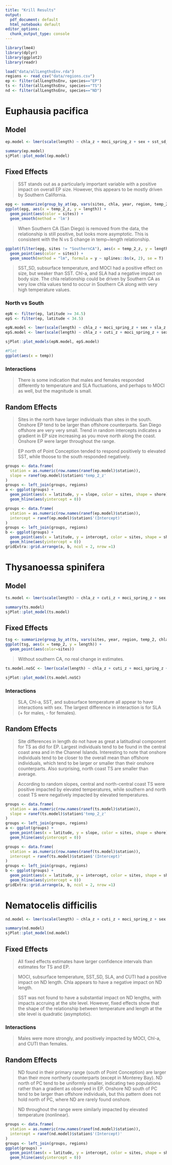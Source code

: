 ```yaml
---
title: "Krill Results"
output:
  pdf_document: default
  html_notebook: default
editor_options:
  chunk_output_type: console
---
```


```r
library(lme4)
library(dplyr)
library(ggplot2)
library(readr)
```

```r
load("data/allLengthsEnv.rda")
regions <- read_csv("data/regions.csv")
ep <- filter(allLengthsEnv, species=="EP")
ts <- filter(allLengthsEnv, species=="TS")
nd <- filter(allLengthsEnv, species=="ND")
```


# Euphausia pacifica

## Model
```r
ep.model <- lmer(scale(length) ~ chla_z + moci_spring_z + sex + sst_sd_z + temp_100_z + temp_2_z + (1 + temp_2_z | station) + sex:temp_100_z + sex:temp_2_z, data = ep)

summary(ep.model)
sjPlot::plot_model(ep.model)
```

## Fixed Effects

> SST stands out as a particularly important variable with a positive impact on overall EP size. However, this appears to be mostly driven by Southern California.

```r
epg <- summarize(group_by_at(ep, vars(sites, chla, year, region, temp_2, temp_2_z, sla_z, sst_sd_z)), length = mean(length))
ggplot(epg, aes(x = temp_2_z, y = length)) + 
  geom_point(aes(color = sites)) + 
  geom_smooth(method = 'lm')
```

> When Southern CA (San Diego) is removed from the data, the relationship is still positive, but looks more asymptotic. This is consistent with the N vs S change in temp~length relationship. 

```r
ggplot(filter(epg, sites != "SouthernCA"), aes(x = temp_2_z, y = length)) + 
  geom_point(aes(color = sites)) + 
  geom_smooth(method = "lm", formula = y ~ splines::bs(x, 2), se = T)
```

> SST_SD, subsurface temperature, and MOCI had a positive effect on size, but weaker than SST. Chl-a, and SLA had a negative impact on body size. The chla relationship could be driven by Southern CA as very low chla values tend to occur in Southern CA along with very high temperature values. 

### North vs South

```r
epN <- filter(ep, latitude >= 34.5)
epS <- filter(ep, latitude < 34.5)

epN.model <- lmer(scale(length) ~ chla_z + moci_spring_z + sex + sla_z + sst_sd_z + temp_100_z + temp_2_z + (1 + temp_2_z | station) + moci_spring_z:sex + sex:sla_z + sex:temp_100_z, data = epN)
epS.model <- lmer(scale(length) ~ chla_z + cuti_z + moci_spring_z + sex + sla_z + sst_sd_z + temp_100_z + temp_2_z + (1 | station) + sex:sst_sd_z, data = epS)

sjPlot::plot_models(epN.model, epS.model)
```

```r
#Plot
ggplot(aes(x = temp))
```


### Interactions

>There is some indication that males and females responded differently to temperature and SLA fluctuations, and perhaps to MOCI as well, but the magnitude is small.

## Random Effects

> Sites in the north have larger individuals than sites in the south. Onshore EP tend to be larger than offshore counterparts. San Diego offshore are very very small. Trend in random intercepts indicates a gradient in EP size increasing as you move north along the coast. Onshore EP were larger throughout the range. 

> EP north of Point Conception tended to respond positively to elevated SST, while thoose to the south responded negatively. 

```r
groups <- data.frame(
  station = as.numeric(row.names(ranef(ep.model)$station)),
  slope = ranef(ep.model)$station$'temp_2_z'
)
groups <- left_join(groups, regions)
a <- ggplot(groups) +
  geom_point(aes(x = latitude, y = slope, color = sites, shape = shore), size = 3) + 
  geom_hline(aes(yintercept = 0))

groups <- data.frame(
  station = as.numeric(row.names(ranef(ep.model)$station)),
  intercept = ranef(ep.model)$station$'(Intercept)'
)
groups <- left_join(groups, regions)
b <- ggplot(groups) +
  geom_point(aes(x = latitude, y = intercept, color = sites, shape = shore), size = 3) + 
  geom_hline(aes(yintercept = 0))
gridExtra::grid.arrange(a, b, ncol = 2, nrow =1)
```


# Thysanoessa spinifera

## Model

```r
ts.model <- lmer(scale(length) ~ chla_z + cuti_z + moci_spring_z + sex + sst_sd_z + (1 + temp_2_z | station) + chla_z:sex + cuti_z:sex + moci_spring_z:sex, data = ts)

summary(ts.model)
sjPlot::plot_model(ts.model)
```

## Fixed Effects

```r
tsg <- summarize(group_by_at(ts, vars(sites, year, region, temp_2, chla_z, temp_2_z, sla_z, sst_sd_z, moci_spring_z, latitude)), length = mean(length))
ggplot(tsg, aes(x = temp_2, y = length)) + 
  geom_point(aes(color=sites))
```

> Without southern CA, no real change in estimates. 

```r
ts.model.noSC <- lmer(scale(length) ~ chla_z + cuti_z + moci_spring_z + sex + sst_sd_z + (1 + temp_2_z | station) + chla_z:sex + cuti_z:sex + moci_spring_z:sex, data = filter(ts, sites != "SouthernCA", sites != "MidChannelIslands"))

sjPlot::plot_model(ts.model.noSC)
```


### Interactions 

> SLA, Chl-a, SST, and subsurface temperature all appear to have interactions with sex. The largest difference in interaction is for SLA (+ for males, - for females). 

## Random Effects

> Site differences in length do not have as great a latitudinal component for TS as did for EP. Largest individuals tend to be found in the central coast area and in the Channel Islands. Interesting to note that onshore individuals tend to be closer to the overall mean than offshore individuals, which tend to be larger or smaller than their onshore counterparts. Also surprising, north coast TS are smaller than average. 

> According to random slopes, central and north-central coast TS were positive impacted by elevated temperatures, while southern and north coast TS were negatively impacted by elevated temperatures. 

```r
groups <- data.frame(
  station = as.numeric(row.names(ranef(ts.model)$station)),
  slope = ranef(ts.model)$station$'temp_2_z'
)
groups <- left_join(groups, regions)
a <- ggplot(groups) +
  geom_point(aes(x = latitude, y = slope, color = sites, shape = shore), size = 3) + 
  geom_hline(aes(yintercept = 0))

groups <- data.frame(
  station = as.numeric(row.names(ranef(ts.model)$station)),
  intercept = ranef(ts.model)$station$'(Intercept)'
)
groups <- left_join(groups, regions)
b <- ggplot(groups) +
  geom_point(aes(x = latitude, y = intercept, color = sites, shape = shore), size = 3) + 
  geom_hline(aes(yintercept = 0))
gridExtra::grid.arrange(a, b, ncol = 2, nrow =1)
```

# Nematocelis difficilis

```r
nd.model <- lmer(scale(length) ~ chla_z + cuti_z + moci_spring_z + sex + temp_100_z + temp_2_z + (1 | station) + cuti_z:sex + moci_spring_z:sex, data = nd)

summary(nd.model)
sjPlot::plot_model(nd.model)
```

## Fixed Effects

> All fixed effects estimates have larger confidence intervals than estimates for TS and EP. 

> MOCI, subsurface temperature, SST_SD, SLA, and CUTI had a positive impact on ND length. Chla appears to have a negative impact on ND length. 

> SST was not found to have a substantial impact on ND lengths, with impacts accruing at the site level. However, fixed effects show that the shape of the relationship between temperature and length at the site level is quadratic (asymptotic).

### Interactions

> Males were more strongly, and positively impacted by MOCI, Chl-a, and CUTI than females. 

## Random Effects

> ND found in their primary range (south of Point Conception) are larger than their more northerly counterparts (except in Monterey Bay). ND north of PC tend to be uniformly smaller, indicating two populations rather than a gradient as observed in EP. Onshore ND south of PC tend to be larger than offshore individuals, but this pattern does not hold north of PC, where ND are rarely found onshore. 

> ND throughout the range were similarly impacted by elevated temperature (nonlinear). 

```r
groups <- data.frame(
  station = as.numeric(row.names(ranef(nd.model)$station)),
  intercept = ranef(nd.model)$station$'(Intercept)'
)
groups <- left_join(groups, regions)
ggplot(groups) +
  geom_point(aes(x = latitude, y = intercept, color = sites, shape = shore), size = 3) + 
  geom_hline(aes(yintercept = 0))
```